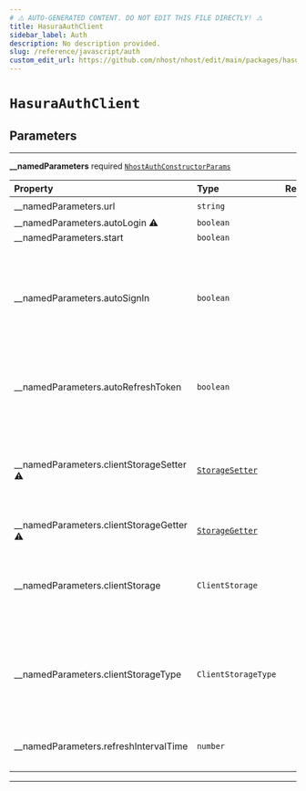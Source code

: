 ```yaml
---
# ⚠️ AUTO-GENERATED CONTENT. DO NOT EDIT THIS FILE DIRECTLY! ⚠️
title: HasuraAuthClient
sidebar_label: Auth
description: No description provided.
slug: /reference/javascript/auth
custom_edit_url: https://github.com/nhost/nhost/edit/main/packages/hasura-auth-js/src/hasura-auth-client.ts#L51
---
```


# `HasuraAuthClient`

## Parameters

---

**<span className="parameter-name">\_\_namedParameters</span>** <span className="optional-status">required</span> [`NhostAuthConstructorParams`](/reference/docgen/javascript/auth/types/nhost-auth-constructor-params)

| Property                                                                                                                                                                                                                          | Type                                                                      | Required | Notes                                                                                                             |
| :-------------------------------------------------------------------------------------------------------------------------------------------------------------------------------------------------------------------------------- | :------------------------------------------------------------------------ | :------: | :---------------------------------------------------------------------------------------------------------------- |
| <span className="parameter-name"><span className="light-grey">\_\_namedParameters.</span>url</span>                                                                                                                               | `string`                                                                  |    ✔️    |                                                                                                                   |
| <span className="parameter-name deprecated"><span className="light-grey">\_\_namedParameters.</span>autoLogin</span> <span className="deprecation-sign" title="@alias autoSignIn - use autoSignIn instead">⚠️</span>              | `boolean`                                                                 |          |                                                                                                                   |
| <span className="parameter-name"><span className="light-grey">\_\_namedParameters.</span>start</span>                                                                                                                             | `boolean`                                                                 |          |                                                                                                                   |
| <span className="parameter-name"><span className="light-grey">\_\_namedParameters.</span>autoSignIn</span>                                                                                                                        | `boolean`                                                                 |          | When set to true, will parse the url on startup to check if it contains a refresh token to start the session with |
| <span className="parameter-name"><span className="light-grey">\_\_namedParameters.</span>autoRefreshToken</span>                                                                                                                  | `boolean`                                                                 |          | When set to true, will automatically refresh token before it expires                                              |
| <span className="parameter-name deprecated"><span className="light-grey">\_\_namedParameters.</span>clientStorageSetter</span> <span className="deprecation-sign" title="Use clientStorage / clientStorageType instead">⚠️</span> | [`StorageSetter`](/reference/docgen/javascript/auth/types/storage-setter) |          | Define a way to set information about the refresh token and its exipration date.                                  |
| <span className="parameter-name deprecated"><span className="light-grey">\_\_namedParameters.</span>clientStorageGetter</span> <span className="deprecation-sign" title="Use clientStorage / clientStorageType instead">⚠️</span> | [`StorageGetter`](/reference/docgen/javascript/auth/types/storage-getter) |          |                                                                                                                   |
| <span className="parameter-name"><span className="light-grey">\_\_namedParameters.</span>clientStorage</span>                                                                                                                     | `ClientStorage`                                                           |          | Object where the refresh token will be persisted and read locally.                                                |
| <span className="parameter-name"><span className="light-grey">\_\_namedParameters.</span>clientStorageType</span>                                                                                                                 | `ClientStorageType`                                                       |          | Define a way to get information about the refresh token and its exipration date.                                  |
| <span className="parameter-name"><span className="light-grey">\_\_namedParameters.</span>refreshIntervalTime</span>                                                                                                               | `number`                                                                  |          | Time interval until token refreshes, in seconds                                                                   |

---
